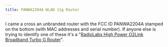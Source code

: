 ```yaml
---
title: PANWA2204A WLAN 11g Router
---
```

I came a cross an unbranded router with the FCC ID PANWA2204A stamped on the bottom (with MAC addresses and serial number). If anyone else is trying to identify one of these it's a "[RadioLabs High Power O2Link Broadband Turbo G Router](http://www.radiolabs.com/products/wireless/networking/radiolabs-wireless-router.php)".  

